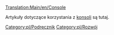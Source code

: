 [[Translation:Main/en/Console]]

Artykuły dotyczące korzystania z [[Main/pl/Konsola|konsoli]] są tutaj.

<!--[[Category:en/Manual]]--> [[Category:pl/Podręcznik]]
<!--[[Category:en/Development]]--> [[Category:pl/Rozwój]]